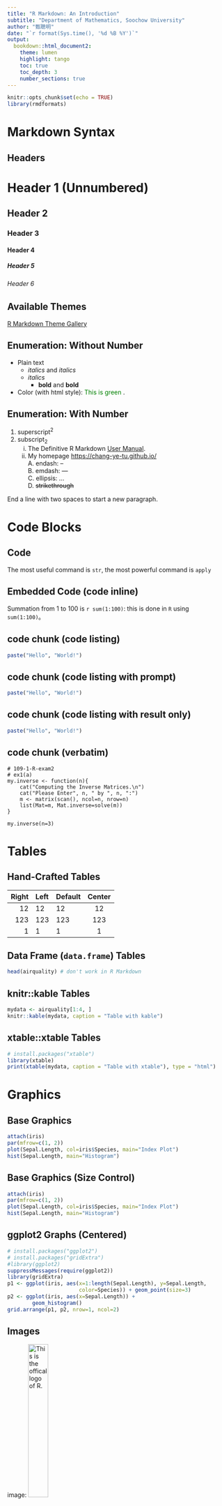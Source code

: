```yaml
---
title: "R Markdown: An Introduction"
subtitle: "Department of Mathematics, Soochow University"
author: "甄聰明"
date: "`r format(Sys.time(), '%d %B %Y')`" 
output: 
  bookdown::html_document2:
    theme: lumen
    highlight: tango	
    toc: true
    toc_depth: 3
    number_sections: true 
---
```


<!-- global setup -->
```r
knitr::opts_chunk$set(echo = TRUE)
library(rmdformats)
```

<!-- 
###########################################################
# Markdown Syntax                                         #
# This style is personal; you don't need to follow.       #
###########################################################
-->

# Markdown Syntax {#Syntax}

## Headers 
# Header 1 (Unnumbered) {.unnumbered}
## Header 2 {-}
### Header 3 {-}
#### Header 4 {-}
##### Header 5  {-}
###### Header 6  {-} 

## Available Themes
[R Markdown Theme Gallery](https://www.datadreaming.org/post/r-markdown-theme-gallery/)

## Enumeration: Without Number
* Plain text 
     + *italics* and _italics_ 
     + <em>italics </em>
          - **bold** and __bold__
* Color (with html style): <span style="color: green;"> This is green </span>.

## Enumeration: With Number 
1. superscript^2^ 
2. subscript~2~ 
    i) The Definitive R Markdown [User Manual](https://bookdown.org/yihui/rmarkdown/).
    iii) My homepage <https://chang-ye-tu.github.io/>  
        A. endash: --     
        B. emdash: ---     
        C. ellipsis: ...   
        D. ~~strikethrough~~

End a line with two spaces to start a new paragraph.


<!-- 
############################################################
# Code Blocks                                              #       
############################################################
-->
# Code Blocks 


## Code 
The most useful command is `str`, the most powerful command is `apply`


## Embedded Code (code inline)
Summation from 1 to 100 is `r sum(1:100)`: this is done in `R` using `sum(1:100)`。 


## code chunk (code listing)
```r
paste("Hello", "World!") 
``` 


## code chunk (code listing with prompt)
```r
paste("Hello", "World!") 
``` 


## code chunk (code listing with result only)
```r
paste("Hello", "World!") 
``` 

## code chunk (verbatim) 

```
# 109-1-R-exam2
# ex1(a)
my.inverse <- function(n){
    cat("Computing the Inverse Matrices.\n")  
    cat("Please Enter", n, " by ", n, ":")
    m <- matrix(scan(), ncol=n, nrow=n)
    list(Mat=m, Mat.inverse=solve(m))
}

my.inverse(n=3)
```

<!-- 
############################################################
# Tables                                                   #       
############################################################
-->
# Tables 


## Hand-Crafted Tables 
| Right | Left | Default | Center |
|------:|:-----|---------|:------:|
| 12    | 12   |  12 | 12 |
| 123 | 123 | 123 | 123 |
| 1 | 1 | 1 | 1 |


## Data Frame (`data.frame`) Tables
```r
head(airquality) # don't work in R Markdown
```

## knitr::kable Tables
```r
mydata <- airquality[1:4, ]
knitr::kable(mydata, caption = "Table with kable")
```

## xtable::xtable Tables
```r
# install.packages("xtable")
library(xtable)
print(xtable(mydata, caption = "Table with xtable"), type = "html")
``` 


<!-- 
###########################################################
# Graphics                                                #
###########################################################
-->
# Graphics 


## Base Graphics
```r
attach(iris)
par(mfrow=c(1, 2))
plot(Sepal.Length, col=iris$Species, main="Index Plot")
hist(Sepal.Length, main="Histogram")
```


## Base Graphics (Size Control)
```r
attach(iris)
par(mfrow=c(1, 2))
plot(Sepal.Length, col=iris$Species, main="Index Plot")
hist(Sepal.Length, main="Histogram")
```

## ggplot2 Graphs (Centered)
```r
# install.packages("ggplot2")
# install.packages("gridExtra")
#library(ggplot2)
suppressMessages(require(ggplot2))
library(gridExtra)
p1 <- ggplot(iris, aes(x=1:length(Sepal.Length), y=Sepal.Length, 
                       color=Species)) + geom_point(size=3)
p2 <- ggplot(iris, aes(x=Sepal.Length)) + 
        geom_histogram()
grid.arrange(p1, p2, nrow=1, ncol=2)
```


## Images 
image: ![This is the offical logo of R.](https://www.r-project.org/Rlogo.png){width=30%}


## Images (Rendered with knitr)
```r
knitr::include_graphics("https://www.r-project.org/Rlogo.png")
```

<!-- 
###########################################################
# Math Formulas                                           #
###########################################################
-->
# Math Formulas 


## Inline Math 
The Area of a Circle: $A = \pi\times r^{2}$，Average: $\bar{X}=\frac{\sum_{i=1}^n x_i}{n}$.


## Display Math (Unnumbered)
The Probability Density Function of the Normal Distribution ${\sf N}(\mu, \sigma)$ is
\[ 
f(x)=\frac{1}{\sqrt{2\pi}\sigma}e^{-\frac{(x-\mu)^2}{2\sigma^2}} 
\] 

## Display Math (Numbered)

The Pauli Matrices
\begin{equation}
\sigma_x = 
  \begin{pmatrix}
    0 & 1 \\
    1 & 0
  \end{pmatrix}, \qquad
\sigma_y = 
  \begin{pmatrix}
    0 & -i \\
    i & 0
  \end{pmatrix}, \qquad
\sigma_z = 
  \begin{pmatrix}
    1 & 0 \\
    0 & -1
  \end{pmatrix}.
  (\#eq:matrix)
\end{equation}

The Rogers-Ramanujan Identity
\begin{equation}
  1 +  \frac{q^2}{(1-q)}+\frac{q^6}{(1-q)(1-q^2)}+\cdots = \prod_{j=0}^{\infty}\frac{1}{(1-q^{5j+2})(1-q^{5j+3})},\qquad \text{for $|q|<1$}.
  (\#eq:roger)
\end{equation}


<!-- 
###########################################################
# Misc                                                    #
###########################################################
-->
# Misc 


Three or more consecutive (*) generate a horizontal line: 

****** 

Three or more consecutive (-) generate a page break: 

------


> block quote


This is a sentence with 2 blank rows below.
<br><br/><br><br/>
This is a sentence with 2 blank rows above.


Add a grey borderline (with html):
<hr style="border:1px solid gray"> </hr>


This is a paragraph needs footnote ^[Here is the footnote.]


<!-- 
###########################################################
# References                                              #
###########################################################
-->
# References 

* Markdown Syntax is in Chapter \@ref(Syntax).
* See Figure \@ref(fig:iris-plot)
* See Table \@ref(tab:airquality)
* See Equation \@ref(eq:matrix)
